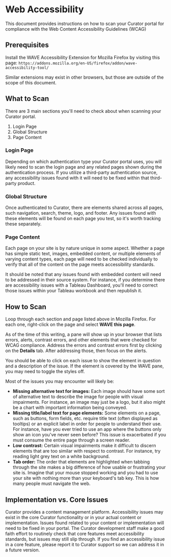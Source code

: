 # Web Accessibility

This document provides instructions on how to scan your Curator portal for compliance with the Web Content
Accessibility Guidelines (WCAG)

## Prerequisites

Install the WAVE Accessibility Extension for Mozilla Firefox by visiting this page:
`https://addons.mozilla.org/en-US/firefox/addon/wave-accessibility-tool/`

Similar extensions may exist in other browsers, but those are outside of the scope of this document.

## What to Scan

There are 3 main sections you'll need to check about when scanning your Curator portal.

 1. Login Page
 2. Global Structure
 3. Page Content

### Login Page

Depending on which authentication type your Curator portal uses, you will likely need to scan the login page
and any related pages shown during the authentication process.  If you utilize a third-party authentication
source, any accessibility issues found with it will need to be fixed within that third-party product.

### Global Structure

Once authenticated to Curator, there are elements shared across all pages, such navigation, search, theme,
logo, and footer.  Any issues found with these elements will be found on each page you test, so it's worth
tracking these separately.

### Page Content

Each page on your site is by nature unique in some aspect.  Whether a page has simple static text, images,
embedded content, or multiple elements of varying content types, each page will need to be checked
individually to verify that all of the content on the page meets accessibility standards.

It should be noted that any issues found with embedded content will need to be addressed in their source
system.  For instance, if you determine there are accessibility issues with a Tableau Dashboard, you'll need
to correct those issues within your Tableau workbook and then republish it.

## How to Scan

Loop through each section and page listed above in Mozilla Firefox.  For each one, right-click on the page
and select **WAVE this page**.

As of the time of this writing, a pane will show up in your browser that lists errors, alerts, contrast
errors, and other elements that were checked for WCAG compliance.  Address the errors and contrast errors
first by clicking on the **Details** tab.  After addressing those, then focus on the alerts.

You should be able to click on each issue to show the element in question and a description of the issue.  If
the element is covered by the WAVE pane, you may need to toggle the styles off.

Most of the issues you may encounter will likely be:

* **Missing alternative text for images:** Each image should have some sort of alternative text to describe
the image for people with visual impairments.  For instance, an image may just be a logo, but it also might
be a chart with important information being conveyed.
* **Missing title/label text for page elements:** Some elements on a page, such as buttons, form fields, etc.
require title text (often displayed as tooltips) or an explicit label in order for people to understand their
use.  For instance, have you ever tried to use an app where the buttons only show an icon you've never seen
before?  This issue is exacerbated if you must consume the entire page through a screen reader.
* **Low contrast:** Certain visual impairments make it difficult to discern elements that are too similar
with respect to contrast.  For instance, try reading light grey text on a white background.
* **Tab order:** The order that elements are highlighted when tabbing through the site makes a big difference
of how usable or frustrating your site is.  Imagine that your mouse stopped working and you had to use your
site with nothing more than your keyboard's tab key.  This is how many people must navigate the web.

## Implementation vs. Core Issues

Curator provides a content management platform.  Accessibility issues may exist in the core Curator
functionality or in your actual content or implementation.  Issues found related to your content or
implementation will need to be fixed in your portal.  The Curator development staff make a good faith effort
to routinely check that core features meet accessibility standards, but issues may still slip through.  If
you find an accessibility issue in a core feature, please report it to Curator support so we can address it
in a future version.
